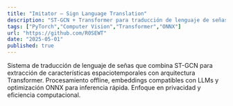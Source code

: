 ```yaml
---
title: "Imitator — Sign Language Translation"
description: "ST-GCN + Transformer para traducción de lenguaje de señas. Embeddings compatibles con LLM."
tags: ["PyTorch","Computer Vision","Transformer","ONNX"]
url: "https://github.com/R0SEWT"
date: "2025-05-01"
published: true
---
```


Sistema de traducción de lenguaje de señas que combina ST-GCN para extracción de características espaciotemporales con arquitectura Transformer. Procesamiento offline, embeddings compatibles con LLMs y optimización ONNX para inferencia rápida. Enfoque en privacidad y eficiencia computacional.
